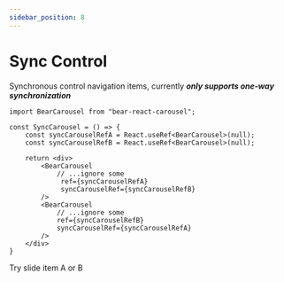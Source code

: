```yaml
---
sidebar_position: 8
---
```




# Sync Control

Synchronous control navigation items, currently ***only supports one-way synchronization***

```tsx
import BearCarousel from "bear-react-carousel";

const SyncCarousel = () => {
    const syncCarouselRefA = React.useRef<BearCarousel>(null);
    const syncCarouselRefB = React.useRef<BearCarousel>(null);

    return <div>
        <BearCarousel
            // ...ignore some
             ref={syncCarouselRefA}
             syncCarouselRef={syncCarouselRefB}
        />
        <BearCarousel
            // ...ignore some
            ref={syncCarouselRefB}
            syncCarouselRef={syncCarouselRefA}
        />
    </div>
}
```

Try slide item A or B

<SyncCarousel/>


